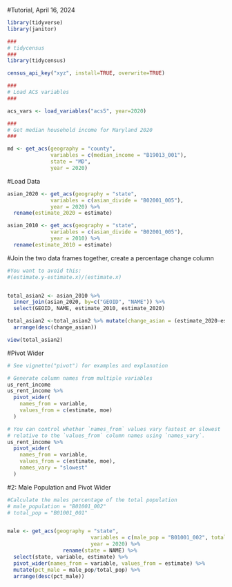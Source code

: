 #Tutorial, April 16, 2024

```r
library(tidyverse)
library(janitor)

###
# tidycensus
###
library(tidycensus)

```

```r
census_api_key("xyz", install=TRUE, overwrite=TRUE)
```

```r

###
# Load ACS variables
###

acs_vars <- load_variables("acs5", year=2020)

###
# Get median household income for Maryland 2020
###

md <- get_acs(geography = "county",
              variables = c(median_income = "B19013_001"),
              state = "MD",
              year = 2020) 


```

#Load Data

```r

asian_2020 <- get_acs(geography = "state",
              variables = c(asian_divide = "B02001_005"),
              year = 2020) %>% 
  rename(estimate_2020 = estimate)

asian_2010 <- get_acs(geography = "state",
              variables = c(asian_divide = "B02001_005"),
              year = 2010) %>% 
  rename(estimate_2010 = estimate)

```

#Join the two data frames together, create a percentage change column

```r
#You want to avoid this:
#(estimate.y-estimate.x)/(estimate.x)


total_asian2 <- asian_2010 %>%
  inner_join(asian_2020, by=c("GEOID", "NAME")) %>% 
  select(GEOID, NAME, estimate_2010, estimate_2020) 

total_asian2 <-total_asian2 %>% mutate(change_asian = (estimate_2020-estimate_2010)/(estimate_2010)*100) %>% 
  arrange(desc(change_asian))

view(total_asian2)


```

#Pivot Wider

```r

# See vignette("pivot") for examples and explanation

# Generate column names from multiple variables
us_rent_income
us_rent_income %>%
  pivot_wider(
    names_from = variable,
    values_from = c(estimate, moe)
  )

# You can control whether `names_from` values vary fastest or slowest
# relative to the `values_from` column names using `names_vary`.
us_rent_income %>%
  pivot_wider(
    names_from = variable,
    values_from = c(estimate, moe),
    names_vary = "slowest"
  )


```

#2: Male Population and Pivot Wider

```r
#Calculate the males percentage of the total population
# male_population = "B01001_002"
# total_pop = "B01001_001"


male <- get_acs(geography = "state",
                           variables = c(male_pop = "B01001_002", total_pop = "B01001_001"),
                           year = 2020) %>%
                  rename(state = NAME) %>%
  select(state, variable, estimate) %>%
  pivot_wider(names_from = variable, values_from = estimate) %>%
  mutate(pct_male = male_pop/total_pop) %>%
  arrange(desc(pct_male))

  


```
